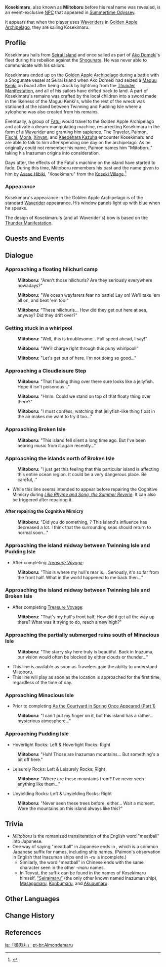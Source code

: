 {{Character Infobox
|type             = Event NPC
|image            = NPC Miitoboru.png
|region           = Inazuma
|region2          = Golden Apple Archipelago
|location         = Golden Apple Archipelago
|title2           = Fantastic Boat - Ol' Pirate Ship
}}
'''Kosekimaru''', also known as '''Miitoboru''' before his real name was revealed, is an event-exclusive [[NPC]] that appeared in [[Summertime Odyssey]].

It appears that when the player uses [[Waverider]]s in [[Golden Apple Archipelago]], they are sailing Kosekimaru.
==Profile==
<!-- Detailed story/lore information goes here. -->
Kosekimaru hails from [[Seirai Island]] and once sailed as part of [[Ako Domeki]]'s fleet during his rebellion against the [[Shogunate]]. He was never able to communicate with his sailors.

Kosekimaru ended up on the [[Golden Apple Archipelago]] during a battle with a Shogunate vessel at Seirai Island when Ako Domeki had seized a [[Maguu Kenki]] on board after being struck by lightning from the [[Thunder Manifestation]], and all of his sailors have drifted back to land. A part of Kosekimaru's remains was crafted by the local children into a sword made in the likeness of the Maguu Kenki's, while the rest of the wreck was stationed at the island between Twinning and Pudding Isle where a xylophone was also created from his remains.

Eventually, a group of [[Fatui]] would travel to the Golden Apple Archipelago and activate a dream-manipulating machine, resurrecting Kosekimaru in the form of a [[Waverider]] and granting him sapience. The [[Traveler]], [[Paimon]], [[Fischl]], [[Mona]], [[Xinyan]], and [[Kaedehara Kazuha]] encounter Kosekimaru and are able to talk to him after spending one day on the archipelago. As he originally could not remember his name, Paimon names him "Miitoboru," taking his Inazuman origins into consideration.

Days after, the effects of the Fatui's machine on the island have started to fade. During this time, Miitoboru remembers his past and the name given to him by [[Asase Hibiki]], "Kosekimaru" from the [[Koseki Village]].<ref>{{Ref/Quest|The Final Treasure}}</ref>

===Appearance===
<!-- Keep appearance section short and concise. Limit to 2 paragraphs with 3-4 sentences each. -->
Kosekimaru's appearance in the Golden Apple Archipelago is of the standard [[Waverider]] appearance. His window panels light up with blue when he speaks.

The design of Kosekimaru's (and all Waverider's) bow is based on the [[Thunder Manifestation]].

==Quests and Events==
{{Quests and Events|Miitoboru}}

==Dialogue==
{{Stub Dialogue|Conditions for each line}}
===Approaching a floating hilichurl camp===
{{Dialogue Start}}
:'''Miitoboru:''' "Aren't those hilichurls? Are they seriously everywhere nowadays?"

:'''Miitoboru:''' "We ocean wayfarers fear no battle! Lay on! We'll take 'em all on, and beat 'em too!"

:'''Miitoboru:''' "These hilichurls... How did they get out here at sea, anyway? Did they drift over?"
{{Dialogue End}}

===Getting stuck in a whirlpool===
{{Dialogue Start}}
:'''Miitoboru:''' "Well, this is troublesome... Full speed ahead, I say!"

:'''Miitoboru:''' "We'll charge right through this puny whirlpool!"

:'''Miitoboru:''' "Let's get out of here. I'm not doing so good..."
{{Dialogue End}}

===Approaching a Cloudleisure Step===
{{Dialogue Start}}
:'''Miitoboru:''' "That floating thing over there sure looks like a jellyfish. Hope it isn't poisonous..."

:'''Miitoboru:''' "Hmm. Could we stand on top of that floaty thing over there?"

:'''Miitoboru:''' "I must confess, watching that jellyfish-like thing float in the air makes me want to try it too..."
{{Dialogue End}}

===Approaching Broken Isle===
{{Dialogue Start}}
:'''Miitoboru:''' "This island fell silent a long time ago. But I've been hearing music from it again recently..."
{{Dialogue End}}

===Approaching the islands north of Broken Isle===
{{Dialogue Start}}
:'''Miitoboru:''' "I just get this feeling that this particular island is affecting this entire ocean region. It could be a very dangerous place. Be careful, {{Traveler}}."
{{Dialogue End}}
*While this line seems intended to appear before repairing the Cognitive Mimicry during ''[[Like Rhyme and Song, the Summer Reverie]]''. It can also be triggered after repairing it.

====After repairing the Cognitive Mimicry==== 
{{Dialogue Start}}
:'''Miitoboru:''' "Did you do something, {{Traveler}}? This island's influence has decreased a lot. I think that the surrounding seas should return to normal soon..."
{{Dialogue End}}

===Approaching the island midway between Twinning Isle and Pudding Isle===
*After completing ''[[Treasure Voyage]]'':
{{Dialogue Start}}
:'''Miitoboru:''' "This is where my hull's rear is... Seriously, it's so far from the front half. What in the world happened to me back then..."
{{Dialogue End}}

===Approaching the island midway between Twinning Isle and Broken Isle===
*After completing [[Treasure Voyage]]:
{{Dialogue Start}}
:'''Miitoboru:''' "That's my hull's front half. How did it get all the way up there? What was it trying to do, reach a new high?"
{{Dialogue End}}

===Approaching the partially submerged ruins south of Minacious Isle===
:'''Miitoboru:''' "The starry sky here truly is beautiful. Back in Inazuma, our vision would often be blocked by either clouds or thunder..."{{Verify|is this the correct trigger condition?}}
* This line is available as soon as Travelers gain the ability to understand Miitoboru.<!-- this is not locked behind Mona's quests -->
* This line will play as soon as the location is approached for the first time, regardless of the time of day.<!-- yes, this will play when the sun is high in the sky -->

===Approaching Minacious Isle===
* Prior to completing [[As the Courtyard in Spring Once Appeared (Part 1)]]<!-- at least this early -->
{{Dialogue Start}}
:'''Miitoboru:''' "I can't put my finger on it, but this island has a rather... mysterious atmosphere..."
{{Dialogue End}}

===Approaching Pudding Isle===
* Hoverlight Rocks: Left & Hoverlight Rocks: Right
{{Dialogue Start}}
:'''Miitoboru:''' "Huh! Those are Inazuman mountains... But something's a bit off here."
{{Dialogue End}}

* Leisurely Rocks: Left & Leisurely Rocks: Right
{{Dialogue Start}}
:'''Miitoboru:''' "Where are these mountains from? I've never seen anything like them..."
{{Dialogue End}}

* Unyielding Rocks: Left & Unyielding Rocks: Right
{{Dialogue Start}}
:'''Miitoboru:''' "Never seen these trees before, either... Wait a moment. Were the mountains on this island always like this?"
{{Dialogue End}}

==Trivia==
* ''Miitoboru'' is the romanized transliteration of the English word "meatball" into Japanese.
* One way of saying "meatball" in Japanese ends in {{ja|丸|rm=maru}}, which is a common Japanese suffix for names, including ship names. (Paimon's observation in English that Inazuman ships end in ''-ru'' is incomplete.)
** Similarly, the word "meatball" in Chinese ends with the same character seen in the other ''-maru'' names.
** In Teyvat, the suffix can be found in the names of Kosekimaru himself, [["Seiraimaru"]] (the only other known named Inazuman ship), [[Masagomaru]], [[Takamine the Mistsplitter|Konbumaru]], and [[Akuoumaru]].

==Other Languages==
{{Other Languages
|en      = Miitoboru
|zhs     = 「大肉丸」
|zhs_rm  = "Dàròuwán"
|zht     = 「大肉丸」
|zht_rm  = "Dàròuwán"
|zh_tl   = "Big Meatball"
|ja      = 「御肉丸」
|ja_rm   = "Onikumaru"
|ja_tl   = "Great Meatball"
|ja_note = Literally "great round meat," where {{ja|御|o}} is an honorific that can be translated in this context as "great." The usual word for "meatball" is {{ja|肉団子|nikudango}}.
|ko      = 「고기마루」
|ko_tl   = "Meatmaru"
|ko_note = Compound word consisting of {{ko|고기|gogi|meat}} and {{ko|마루|maru}}/{{ja|丸|maru}}.
|es      = Albondimaru
|es_tl   = {{Not a Typo|Meatbamaru}}
|es_note = Portmanteau of {{es|albóndiga|meatball}} and {{ja|丸|maru}}.
|fr      = Viandomaru
|fr_tl   = Meatomaru
|fr_note = Portmanteau consisting of {{fr|viande|meat}}, {{fr|{{wt|-o-||French}}}}, and {{ja|丸|maru}}.
|ru      = Фрикаделька
|ru_tl   = Meatball
|th      = Miitoboru
|vi      = <!--Miitoboru <!-- quest dialogue / -->"Miitoboru" <!-- open world dialogue -->
|de      = „Fleischklops“
|de_tl   = "Meatball"
|de_note = {{de|Fleischklops}} can refer to both spherical meatballs and non-spherical meat blobs.
|id      = Miitoboru
|pt      = Almondemaru
|pt_tl   = {{Not a Typo|Meatbamaru}}
|pt_note = Portmanteau of {{pt|almôndega|meatball}} and {{ja|丸|maru}}.
}}

==Change History==
{{Change History|2.8}}

==References==
{{Reflist}}

[[ja:「御肉丸」]]
[[pt-br:Almondemaru]]